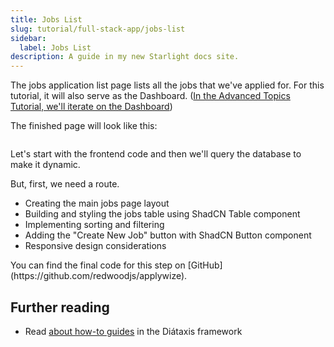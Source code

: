 ```yaml
---
title: Jobs List
slug: tutorial/full-stack-app/jobs-list
sidebar:
  label: Jobs List
description: A guide in my new Starlight docs site.
---
```



The jobs application list page lists all the jobs that we've applied for. For this tutorial, it will also serve as the Dashboard. ([In the Advanced Topics Tutorial, we'll iterate on the Dashboard]())

The finished page will look like this:

![]()

Let's start with the frontend code and then we'll query the database to make it dynamic.

But, first, we need a route.




- Creating the main jobs page layout
- Building and styling the jobs table using ShadCN Table component
- Implementing sorting and filtering
- Adding the "Create New Job" button with ShadCN Button component
- Responsive design considerations

<Aside type="tip" title="Code on GitHub">
You can find the final code for this step on [GitHub](https://github.com/redwoodjs/applywize).
</Aside>

## Further reading

- Read [about how-to guides](https://diataxis.fr/how-to-guides/) in the Diátaxis framework
